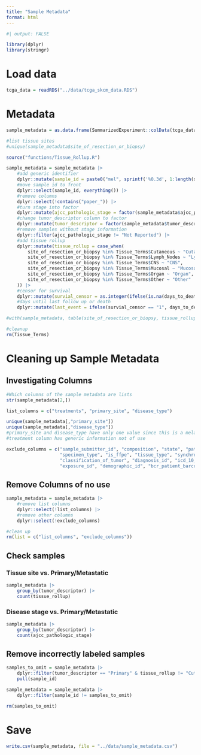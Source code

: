 ```yaml
---
title: "Sample Metadata"
format: html
---
```


```r

#| output: FALSE

library(dplyr)
library(stringr)

```


# Load data
```r

tcga_data = readRDS("../data/tcga_skcm_data.RDS")

```

# Metadata
```r

sample_metadata = as.data.frame(SummarizedExperiment::colData(tcga_data))

#list tissue sites
#unique(sample_metadata$site_of_resection_or_biopsy)

source("functions/Tissue_Rollup.R")

sample_metadata = sample_metadata |> 
    #add generic identifier
    dplyr::mutate(sample_id = paste0("mel", sprintf('%0.3d', 1:length(sample_metadata$patient)))) |> 
    #move sample id to front
    dplyr::select(sample_id, everything()) |> 
    #remove columns
    dplyr::select(!contains("paper_")) |> 
    #turn stage into factor
    dplyr::mutate(ajcc_pathologic_stage = factor(sample_metadata$ajcc_pathologic_stage), .keep = "unused") |> 
    #change tumor_descriptor column to factor
    dplyr::mutate(tumor_descriptor = factor(sample_metadata$tumor_descriptor, levels = c("Primary", "Metastatic"))) |> 
    #remove samples without stage information
    dplyr::filter(ajcc_pathologic_stage != "Not Reported") |> 
    #add tissue rollup
    dplyr::mutate(tissue_rollup = case_when(
        site_of_resection_or_biopsy %in% Tissue_Terms$Cutaneous ~ "Cutaneous",
        site_of_resection_or_biopsy %in% Tissue_Terms$Lymph_Nodes ~ "Lymph_Nodes",
        site_of_resection_or_biopsy %in% Tissue_Terms$CNS ~ "CNS",
        site_of_resection_or_biopsy %in% Tissue_Terms$Mucosal ~ "Mucosal",
        site_of_resection_or_biopsy %in% Tissue_Terms$Organ ~ "Organ",
        site_of_resection_or_biopsy %in% Tissue_Terms$Other ~ "Other"
    )) |> 
    #censor for survival
    dplyr::mutate(survial_censor = as.integer(ifelse(is.na(days_to_death) == TRUE, "0", "1"))) |> 
    #days until last follow up or death
    dplyr::mutate(last_event = ifelse(survial_censor == "1", days_to_death, days_to_last_follow_up))

#with(sample_metadata, table(site_of_resection_or_biopsy, tissue_rollup))

#cleanup
rm(Tissue_Terms)

```

# Cleaning up Sample Metadata

## Investigating Columns
```r

#Which columns of the sample metadata are lists
str(sample_metadata[2,]) 

list_columns = c("treatments", "primary_site", "disease_type")

unique(sample_metadata[,"primary_site"])
unique(sample_metadata[,"disease_type"])
#primary_site and disease_type have only one value since this is a melanoma data set
#treatment column has generic information not of use

exclude_columns = c("sample_submitter_id", "composition", "state", "pathology_report_uuid", "submitter_id", "oct_embedded",
                    "specimen_type", "is_ffpe", "tissue_type", "synchronous_malignancy", "days_to_diagnosis", "last_known_disease_status",
                    "classification_of_tumor", "diagnosis_id", "icd_10_code", "tumor_grade", "progression_or_recurrence", "alcohol_history",
                    "exposure_id", "demographic_id", "bcr_patient_barcode", "project_id", "name", "releasable", "released")

```

## Remove Columns of no use
```r

sample_metadata = sample_metadata |> 
    #remove list columns
    dplyr::select(!list_columns) |> 
    #remove other columns
    dplyr::select(!exclude_columns)

#clean up
rm(list = c("list_columns", "exclude_columns"))

```

## Check samples

### Tissue site vs. Primary/Metastatic
```r

sample_metadata |> 
    group_by(tumor_descriptor) |> 
    count(tissue_rollup)

```

### Disease stage vs. Primary/Metastatic
```r

sample_metadata |> 
    group_by(tumor_descriptor) |> 
    count(ajcc_pathologic_stage)

```


## Remove incorrectly labeled samples
```r

samples_to_omit = sample_metadata |> 
    dplyr::filter(tumor_descriptor == "Primary" & tissue_rollup != "Cutaneous") |> 
    pull(sample_id)

sample_metadata = sample_metadata |> 
    dplyr::filter(sample_id != samples_to_omit)

rm(samples_to_omit)

```


# Save
```r

write.csv(sample_metadata, file = "../data/sample_metadata.csv")

```





